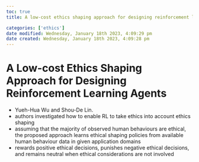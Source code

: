 ```yaml
---
toc: true
title: A low-cost ethics shaping approach for designing reinforcement learning agents

categories: ['ethics']
date modified: Wednesday, January 18th 2023, 4:09:29 pm
date created: Wednesday, January 18th 2023, 4:09:28 pm
---
```


# A Low-cost Ethics Shaping Approach for Designing Reinforcement Learning Agents


- Yueh-Hua Wu and Shou-De Lin.
- authors investigated how to enable RL to take ethics into account ethics shaping
- assuming that the majority of observed human behaviours are ethical, the proposed approach learns ethical shaping policies from available human behaviour data in given application domains
- rewards positive ethical decisions, punishes negative ethical decisions, and remains neutral when ethical considerations are not involved



